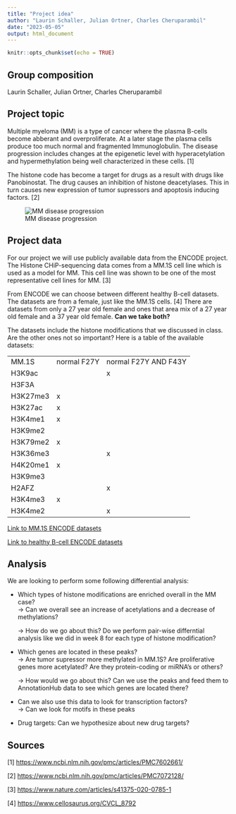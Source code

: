 ```yaml
---
title: "Project idea"
author: "Laurin Schaller, Julian Ortner, Charles Cheruparambil"
date: "2023-05-05"
output: html_document
---
```


```r
knitr::opts_chunk$set(echo = TRUE)
```

## Group composition

Laurin Schaller, Julian Ortner, Charles Cheruparambil

## Project topic

Multiple myeloma (MM) is a type of cancer where the plasma B-cells become abberant and overproliferate. At a later stage the plasma cells produce too much normal and fragmented Immunoglobulin. The disease progression includes changes at the epigenetic level with hyperacetylation and hypermethylation being well characterized in these cells. [1]

The histone code has become a target for drugs as a result with drugs like Panobinostat. The drug causes an inhibition of histone deacetylases. This in turn causes new expression of tumor supressors and apoptosis inducing factors. [2]

![MM disease progression](images/Screenshot%202023-05-06%20085257.jpg)

## Project data

For our project we will use publicly available data from the ENCODE project. The Histone CHiP-sequencing data comes from a MM.1S cell line which is used as a model for MM. This cell line was shown to be one of the most representative cell lines for MM. [3]

From ENCODE we can choose between different healthy B-cell datasets. The datasets are from a female, just like the MM.1S cells. [4] There are datasets from only a 27 year old female and ones that area mix of a 27 year old female and a 37 year old female. **Can we take both?**

The datasets include the histone modifications that we discussed in class. Are the other ones not so important? Here is a table of the available datasets:

|          |             |                       |
|----------|-------------|-----------------------|
| MM.1S    | normal F27Y | normal F27Y AND F43Y  |
| H3K9ac   |             | x                     |
| H3F3A    |             |                       |
| H3K27me3 | x           |                       |
| H3K27ac  | x           |                       |
| H3K4me1  | x           |                       |
| H3K9me2  |             |                       |
| H3K79me2 | x           |                       |
| H3K36me3 |             | x                     |
| H4K20me1 | x           |                       |
| H3K9me3  |             |                       |
| H2AFZ    |             | x                     |
| H3K4me3  | x           |                       |
| H3K4me2  |             | x                     |

[Link to MM.1S ENCODE datasets](https://www.encodeproject.org/search/?type=Experiment&control_type%21=%2A&status=released&perturbed=false&assay_title=Histone+ChIP-seq&biosample_ontology.cell_slims=B+cell&biosample_ontology.term_name=MM.1S){.uri}

[Link to healthy B-cell ENCODE datasets](https://www.encodeproject.org/search/?type=Experiment&control_type%21=%2A&status=released&perturbed=false&assay_title=Histone+ChIP-seq&biosample_ontology.cell_slims=B+cell&biosample_ontology.term_name=B+cell)

## Analysis

We are looking to perform some following differential analysis:

-   Which types of histone modifications are enriched overall in the MM case?\
    -\> Can we overall see an increase of acetylations and a decrease of methylations?

    -\> How do we go about this? Do we perform pair-wise differntial analysis like we did in week 8 for each type of histone modification?

-   Which genes are located in these peaks?\
    -\> Are tumor supressor more methylated in MM.1S? Are proliferative genes more acetylated? Are they protein-coding or miRNA's or others?

    -\> How would we go about this? Can we use the peaks and feed them to AnnotationHub data to see which genes are located there?

-   Can we also use this data to look for transcription factors?\
    -\> Can we look for motifs in these peaks

-   Drug targets: Can we hypothesize about new drug targets?

## Sources

[1] <https://www.ncbi.nlm.nih.gov/pmc/articles/PMC7602661/>

[2] <https://www.ncbi.nlm.nih.gov/pmc/articles/PMC7072128/>

[3] <https://www.nature.com/articles/s41375-020-0785-1>

[4] <https://www.cellosaurus.org/CVCL_8792>
